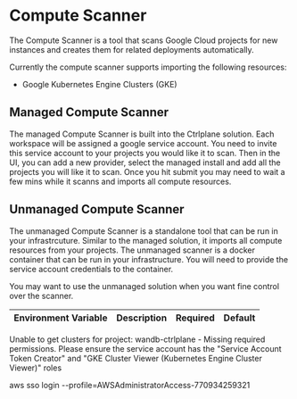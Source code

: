 # Compute Scanner

The Compute Scanner is a tool that scans Google Cloud projects for new instances
and creates them for related deployments automatically.

Currently the compute scanner supports importing the following resources:

- Google Kubernetes Engine Clusters (GKE)

## Managed Compute Scanner

The managed Compute Scanner is built into the Ctrlplane solution. Each workspace
will be assigned a google service account. You need to invite this service
account to your projects you would like it to scan. Then in the UI, you can add
a new provider, select the managed install and add all the projects you will
like it to scan. Once you hit submit you may need to wait a few mins while it
scanns and imports all compute resources.

## Unmanaged Compute Scanner

The unmanaged Compute Scanner is a standalone tool that can be run in your
infrastrcuture. Similar to the managed solution, it imports all compute
resources from your projects. The unmanaged scanner is a docker container that
can be run in your infrastructure. You will need to provide the service account
credentials to the container.

You may want to use the unmanaged solution when you want fine control over the
scanner.

| Environment Variable | Description | Required | Default |
| :------------------- | :---------- | -------- | ------- |

Unable to get clusters for project: wandb-ctrlplane - Missing required
permissions. Please ensure the service account has the "Service Account Token
Creator" and "GKE Cluster Viewer (Kubernetes Engine Cluster Viewer)" roles


aws sso login --profile=AWSAdministratorAccess-770934259321